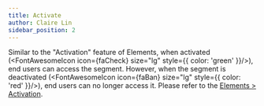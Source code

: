 ```yaml
---
title: Activate
author: Claire Lin
sidebar_position: 2
---
```



<SubTitle text="Activate and Control." />
<Reader text="Designer" />

Similar to the "Activation" feature of Elements, when activated (<FontAwesomeIcon icon={faCheck} size="lg" style={{ color: 'green' }}/>), end users can access the segment. However, when the segment is deactivated (<FontAwesomeIcon icon={faBan} size="lg" style={{ color: 'red' }}/>), end users can no longer access it. Please refer to the [Elements > Activation](../elements/activate).
